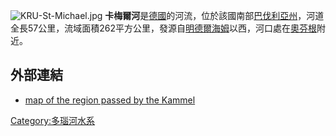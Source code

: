 [[File:KRU-St-Michael.jpg|thumb]]
'''卡梅爾河'''是[[德國|德國]]的河流，位於該國南部[[巴伐利亞州|巴伐利亞州]]，河道全長57公里，流域面積262平方公里，發源自[[明德爾海姆|明德爾海姆]]以西，河口處在[[奧芬根|奧芬根]]附近。

==外部連結==
* [http://de.wikipedia.org/w/index.php?title=Datei:KRU-Kammel08.png&filetimestamp=20080815143434 map of the region passed by the Kammel]{{Wayback|url=http://de.wikipedia.org/w/index.php?title=Datei:KRU-Kammel08.png&filetimestamp=20080815143434 |date=20181212182239 }}

{{Germany-geo-stub}}
[[Category:多瑙河水系|Category:多瑙河水系]]